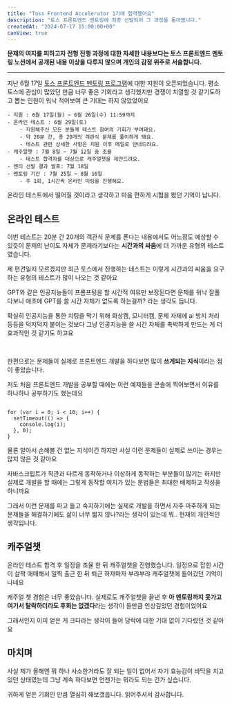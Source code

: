```yaml
---
title: "Toss Frontend Accelerator 1기에 합격했어요"
description: "토스 프론트엔드 멘토링에 최종 선발되어 그 과정을 돌아봅니다."
createdAt: "2024-07-17 15:00:00+00"
canView: true
---
```


**문제의 여지를 피하고자 전형 진행 과정에 대한 자세한 내용보다는 토스 프론트엔드 멘토링 노션에서 공개된 내용 이상을 다루지 않으며 개인의 감정 위주로 서술합니다.**

---

지난 6월 17일 [토스 프론트엔드 멘토링 프로그램](https://tosspublic.notion.site/Frontend-Accelerator-1-a3dbaa9a040b4d5ca777589e8193fd81)에 대한 지원이 오픈되었습니다. 평소 토스에 관심이 많았던 만큼 너무 좋은 기회라고 생각했지만 경쟁이 치열할 것 같기도하고 뽑는 인원이 워낙 적어보여 큰 기대는 하지 않았었어요

```
- 지원 : 6월 17일(월) ~ 6월 26일(수) 11:59까지
- 온라인 테스트 : 6월 29일(토)
    - 지원해주신 모든 분들께 테스트 참여의 기회가 부여돼요.
    - 약 20분 간, 총 20개의 객관식 문제를 풀이하게 돼요.
    - 테스트 관련 상세한 사항은 지원 이후 메일로 안내드려요.
- 캐주얼챗 : 7월 8일 ~ 7월 12일 중 조율
    - 테스트 합격자를 대상으로 캐주얼챗을 제안드려요.
- 멘티 선발 결과 발표: 7월 18일
- 멘토링 기간 : 7월 25일 ~ 8월 16일
    - 주 1회, 1시간씩 온라인 미팅을 진행해요.
```

온라인 테스트에서 떨어질 것이라고 생각하고 마음 편하게 시험을 봤던 기억이 납니다.



## 온라인 테스트

이번 테스트는 20분 간 20개의 객관식 문제를 푼다는 내용에서도 어느정도 예상할 수 있듯이 문제의 난이도 자체가 문제라기보다는 **시간과의 싸움**에 더 가까운 유형의 테스트였습니다.

제 편견일지 모르겠지만 최근 토스에서 진행하는 테스트는 이렇게 시간과의 싸움을 요구하는 유형의 테스트가 많이 나오는 것 같아요

GPT와 같은 인공지능들이 프롬프팅을 할 시간적 여유만 보장된다면 문제를 워낙 잘풀다보니 애초에 GPT를 쓸 시간 자체가 없도록 하는걸까? 라는 생각도 듭니다.

확실히 인공지능을 통한 치팅을 막기 위해 화상캠, 모니터캠, 문제 자체에 ai 방지 처리 등등을 덕지덕지 붙이는 것보다 그냥 인공지능을 쓸 시간 자체를 촉박하게 만드는 게 더 효과적인 것 같기도 하고요

<br/>

한편으로는 문제들이 실제로 프론트엔드 개발을 하다보면 많이 **쓰게되는 지식**이라는 점이 좋았습니다.

저도 처음 프론트엔드 개발을 공부할 때에는 이런 예제들을 콘솔에 찍어보면서 이유를 하나하나 공부하기도 했는데요

```tsx

for (var i = 0; i < 10; i++) {
  setTimeout(() => {
    console.log(i);
  }, 0);
}

```

물론 알아서 손해볼 건 없는 지식이긴 하지만 사실 이런 문제들이 실제로 쓰이는 경우는 많지 않은 것 같아요

자바스크립트가 직관과 다르게 동작하거나 이상하게 동작하는 부분들이 많기는 하지만 실제로 개발을 할 때에는 그렇게 동작할 여지가 있는 문법들은 최대한 배제하고 작성을하니까요

그래서 이런 문제를 파고 들고 숙지하기에는 실제로 개발을 하면서 자주 마주하게 되는 문제들을 해결하기에도 삶이 너무 짧지 않나?라는 생각이 있는데 뭐.. 현재의 개인적인 생각입니다.


## 캐주얼챗

온라인 테스트 합격 후 일정을 조율 한 뒤 캐주얼챗을 진행했습니다. 일정으로 잡힌 시간이 살짝 애매해서 일찍 출근 한 뒤 퇴근 하자마자 부랴부랴 캐주얼챗에 들어갔던 기억이 나네요

캐주얼 챗 경험은 너무 좋았습니다. 실제로도 캐주얼챗을 끝낸 후 **아 멘토링까지 못가고 여기서 탈락하더라도 후회는 없겠다**라는 생각이 들만큼 인상깊었던 경험이었어요

그래서인지 이미 얻은 게 크다라는 생각이 들어 당락에 대한 기대 없이 기다렸던 것 같아요

## 마치며

사실 제가 올해엔 뭐 하나 사소한거라도 잘 되는 일이 없어서 자기 효능감이 바닥을 치고 있던 상태였는데 그냥 계속 하다보면 언젠가는 뭐라도 되는 건가 싶습니다.

귀하게 얻은 기회인 만큼 열심히 해보갰읍니다. 읽어주셔서 감사합니다.
